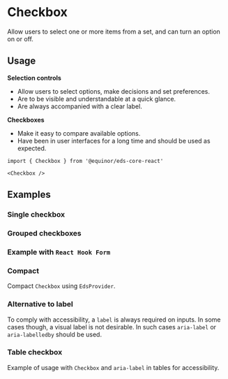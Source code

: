 
# Checkbox

Allow users to select one or more items from a set, and can turn an option on or off.

<Links 
    ariaUrl="https://www.w3.org/WAI/ARIA/apg/patterns/checkbox/"
    figmaUrl="https://www.figma.com/file/0bGXR2sCwMVSDNyyzu5BXrO5/UI%E2%80%94User-Interface?node-id=18442%3A38197"
    documentationUrl="https://eds.equinor.com/0b0c666ab/p/028476-selection-controls/b/86826a"
    sourceUrl="https://github.com/equinor/design-system/blob/develop/packages/eds-core-react/src/components/Checkbox/Checkbox.tsx"
    npmUrl="https://www.npmjs.com/package/@equinor/eds-core-react"
/>

<Story id="inputs-selection-controls-checkbox--introduction" />
<PropsTable />

## Usage

**Selection controls**

<ul>
    <li>Allow users to select options, make decisions and set preferences.</li>
    <li>Are to be visible and understandable at a quick glance.</li>
    <li>Are always accompanied with a clear label.</li>
</ul>

**Checkboxes**

<ul>
    <li>Make it easy to compare available options.</li>
    <li>Have been in user interfaces for a long time and should be used as expected.</li>
</ul>

```tsx
import { Checkbox } from '@equinor/eds-core-react'

<Checkbox />
```

## Examples

### Single checkbox

<Story id="inputs-selection-controls-checkbox--single-checkbox" />

### Grouped checkboxes

<Story id="inputs-selection-controls-checkbox--grouped-checkbox" />

### Example with `React Hook Form`

<Story id="inputs-selection-controls-checkbox--with-forms-control" />

### Compact

Compact `Checkbox` using `EdsProvider`.

<Story id="inputs-selection-controls-checkbox--compact" />

### Alternative to label

To comply with accessibility, a `label` is always required on inputs. In some cases though, a visual label is not desirable. In such cases `aria-label` or `aria-labelledby` should be used.

<Story id="inputs-selection-controls-checkbox--alternative-to-label" />

### Table checkbox

Example of usage with `Checkbox` and `aria-label` in tables for accessibility.

<Story id="inputs-selection-controls-checkbox--table-checkbox" />